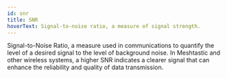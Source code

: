 ```yaml
---
id: snr
title: SNR
hoverText: Signal-to-noise ratio, a measure of signal strength.
---
```


Signal-to-Noise Ratio, a measure used in communications to quantify the level of a desired signal to the level of background noise. In Meshtastic and other wireless systems, a higher SNR indicates a clearer signal that can enhance the reliability and quality of data transmission.
